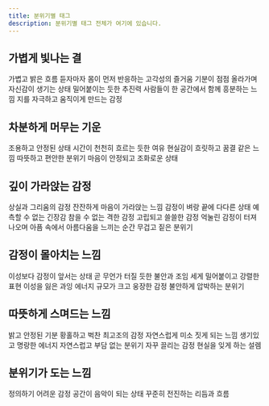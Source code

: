 ```yaml
---
title: 분위기별 태그
description: 분위기별 태그 전체가 여기에 있습니다.
---
```


## 가볍게 빛나는 결

<Cards>
  <Card
    href="./m/bright/upbeat"
    title="업비트/경쾌함"
  >
    가볍고 밝은 흐름
  </Card>
  <Card
    href="./m/bright/exciting"
    title="신남"
  >
    듣자마자 몸이 먼저 반응하는 고각성의 즐거움
  </Card>
  <Card
    href="./m/bright/uplifting"
    title="업리프팅"
  >
    기분이 점점 올라가며 자신감이 생기는 상태
  </Card>
  <Card
    href="./m/bright/energetic"
    title="에너제틱/에너지 넘치는"
  >
    밀어붙이는 듯한 추진력
  </Card>
  <Card
    href="./m/bright/party"
    title="파티"
  >
    사람들이 한 공간에서 함께 흥분하는 느낌
  </Card>
  <Card
    href="./m/bright/motivating"
    title="동기부여"
  >
    지를 자극하고 움직이게 만드는 감정
  </Card>
</Cards>


## 차분하게 머무는 기운

<Cards>
  <Card
    href="./m/calm/calm"
    title="차분한"
  >
    조용하고 안정된 상태
  </Card>
  <Card
    href="./m/calm/laid-back"
    title="느긋한"
  >
    시간이 천천히 흐르는 듯한 여유
  </Card>
  <Card
    href="./m/calm/dreamy"
    title="몽환적인"
  >
    현실감이 흐릿하고 꿈결 같은 느낌
  </Card>
  <Card
    href="./m/calm/cozy-mellow"
    title="아늑한/부드러운"
  >
    따뜻하고 편안한 분위기
  </Card>
  <Card
    href="./m/calm/peaceful"
    title="평화로운"
  >
   마음이 안정되고 조화로운 상태
  </Card>
</Cards>


## 깊이 가라앉는 감정

<Cards>
  <Card
    href="./m/dark/sad"
    title="슬픈"
  >
    상실과 그리움의 감정
  </Card>
  <Card
    href="./m/dark/melancholic"
    title="우울한"
  >
    잔잔하게 마음이 가라앉는 느낌
  </Card>
  <Card
    href="./m/dark/agonizing"
    title="괴로운"
  >
    감정이 벼랑 끝에 다다른 상태
  </Card>
  <Card
    href="./m/dark/anxious"
    title="불안한"
  >
    예측할 수 없는 긴장감
  </Card>
  <Card
    href="./m/dark/angry"
    title="분노"
  >
    참을 수 없는 격한 감정
  </Card>
  <Card
    href="./m/dark/lonely"
    title="외로운"
  >
    고립되고 쓸쓸한 감정
  </Card>
  <Card
    href="./m/dark/heartbreaking"
    title="비통한/하트브레이킹"
  >
    억눌린 감정이 터져 나오며 아픔 속에서 아름다움을 느끼는 순간
  </Card>
  <Card
    href="./m/dark/dark"
    title="어두움"
  >
    무겁고 짙은 분위기
  </Card>
</Cards>


## 감정이 몰아치는 느낌

<Cards>
  <Card
    href="./m/intense/emotional"
    title="감정적인"
  >
    이성보다 감정이 앞서는 상태
  </Card>
  <Card
    href="./m/intense/suspense"
    title="서스펜스/긴장감"
  >
    곧 무언가 터질 듯한 불안과 조임
  </Card>
  <Card
    href="./m/intense/aggressive"
    title="공격적인"
  >
    세게 밀어붙이고 강렬한 표현
  </Card>
  <Card
    href="./m/intense/manic"
    title="광적인"
  >
    이성을 잃은 과잉 에너지
  </Card>
  <Card
    href="./m/intense/epic"
    title="장대한/에픽"
  >
   규모가 크고 웅장한 감정
  </Card>
  <Card
    href="./m/intense/menacing"
    title="위협적인"
  >
   불안하게 압박하는 분위기
  </Card>
</Cards>


## 따뜻하게 스며드는 느낌

<Cards>
  <Card
    href="./m/warm/happy"
    title="행복한/해피"
  >
    밝고 안정된 기분
  </Card>
  <Card
    href="./m/warm/euphoric"
    title="희열/유포릭"
  >
    황홀하고 벅찬 최고조의 감정
  </Card>
  <Card
    href="./m/warm/joyful"
    title="즐거운"
  >
    자연스럽게 미소 짓게 되는 느낌
  </Card>
  <Card
    href="./m/warm/cheerful"
    title="쾌활한"
  >
    생기있고 명랑한 에너지
  </Card>
  <Card
    href="./m/warm/casual"
    title="편안한"
  >
    자연스럽고 부담 없는 분위기
  </Card>
  <Card
    href="./m/warm/alluring"
    title="매혹적인"
  >
    자꾸 끌리는 감정
  </Card>
  <Card
    href="./m/warm/magical"
    title="환상적인/매직컬"
  >
    현실을 잊게 하는 설렘
  </Card>
</Cards>


## 분위기가 도는 느낌

<Cards>
  <Card
    href="./m/neutral/abstract"
    title="추상적인"
  >
    정의하기 어려운 감정
  </Card>
  <Card
    href="./m/neutral/ambient"
    title="앰비언트한"
  >
    공간이 음악이 되는 상태
  </Card>
  <Card
    href="./m/neutral/driving"
    title="러닝/드라이빙"
  >
    꾸준히 전진하는 리듬과 흐름
  </Card>
</Cards>